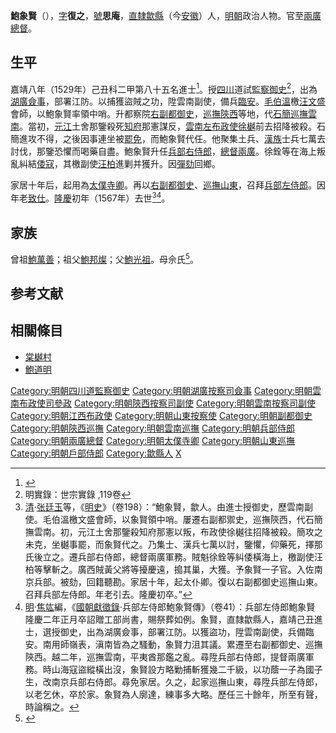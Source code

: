 {{明清人物信息框
| 姓名 = 鮑象賢
| 原名 =
| 圖片名稱= 
| 圖片大小 =
| 圖片說明 = 
| 最高職務 = 兵部左侍郎
| 國家 = 大明 
| 爵位 =
| 籍貫 = 直隸徽州府歙縣
| 族裔 = 
| 旗籍 = 
| 字號 = 字復之，號思庵
| 諡號 =
| 出生日期 = 弘治十三年（1496年）
| 出生地點 =
| 逝世日期 = 隆慶二年（1568年）
| 逝世地點 =
| 墓葬 =
| 配偶 = 
| 親屬 = 
| 出身 =
* 應天府鄉試第一百五名舉人
* 嘉靖八年己丑科進士出身
| 經歷 =
| 著作 =  
}}
'''鮑象賢'''（{{bd|1496年||1568年|catIdx=B鮑}}），[[表字|字]]'''復之'''，[[號|號]]'''思庵'''，[[南直隸|直隸]][[歙縣|歙縣]]（今[[安徽|安徽]]）人，[[明朝|明朝]]政治人物。官至[[兩廣總督|兩廣總督]]。

== 生平 ==
嘉靖八年（1529年）己丑科二甲第八十五名進士<ref>{{Cite book|title=贡举志五种 上|last=鲁小俊，江俊伟著|first=|publisher=武汉：武汉大学出版社|year=2009|isbn=978-7-307-07043-1|location=|pages=}}</ref>。授[[四川|四川]]道試[[監察御史|監察御史]]<ref>明實錄：世宗實錄 ,119卷</ref>，出為[[湖廣|湖廣]][[僉事|僉事]]，部署江防。以捕獲盜賊之功，陞雲南副使，備兵[[臨安府|臨安]]。[[毛伯溫|毛伯溫]]檄[[汪文盛|汪文盛]]會師，以鮑象賢率領中哨。升都察院[[右副都御史|右副都御史]]，[[陝西巡撫|巡撫陝西]]等地，代[[石簡|石簡]][[雲南巡撫|巡撫雲南]]。當初，[[元江|元江]]土舍那鑒殺死[[知府|知府]]那憲謀反，[[雲南|雲南]][[左布政使|左布政使]][[徐樾|徐樾]]前去招降被殺。石簡進攻不得，之後因事連坐被[[罷免|罷免]]，而鮑象賢代任。他聚集土兵、[[漢族|漢族]]士兵七萬去討伐，那鑒恐懼而喝藥自盡。鮑象賢升任[[兵部右侍郎|兵部右侍郎]]，[[兩廣總督|總督兩廣]]。徐銓等在海上叛亂糾結[[倭寇|倭寇]]，其檄副使[[汪柏|汪柏]]進剿并獲升。因[[彈劾|彈劾]]回鄉。

家居十年后，起用為[[太僕寺卿|太僕寺卿]]。再以[[右副都御史|右副都御史]]、[[山東巡撫|巡撫山東]]，召拜[[兵部左侍郎|兵部左侍郎]]。因年老[[致仕|致仕]]。[[隆庆_(明朝)|隆慶]]初年（1567年）去世<ref>[[清|清]]·[[张廷玉|张廷玉]]等，《[[明史|明史]]》（卷198）：“鮑象賢，歙人。由進士授御史，歷雲南副使。毛伯溫檄文盛會師，以象賢領中哨。屢遷右副都禦史，巡撫陝西，代石簡撫雲南。初，元江土舍那鑒殺知府那憲以叛，布政使徐樾往招降被殺。簡攻之未克，坐樾事罷，而象賢代之。乃集士、漢兵七萬以討，鑒懼，仰藥死，擇那氏後立之。遷兵部右侍郎，總督兩廣軍務。賊魁徐銓等糾倭橫海上，檄副使汪柏等擊斬之。廣西賊黃父將等擾慶遠，搗其巢，大獲。予象賢一子官。入佐南京兵部。被劾，回籍聽勘。家居十年，起太仆卿。復以右副都御史巡撫山東。召拜兵部左侍郎。年老引去。隆慶初卒。”</ref><ref>[[明|明]]·[[焦竑|焦竑]]編，《[[國朝獻徵錄|國朝獻徵錄]]·兵部左侍郎鮑象賢傳》（卷41）：兵部左侍郎鮑象賢 隆慶二年正月卒詔贈工部尚書，賜祭葬如例。象賢，直隸歙縣人，嘉靖己丑進士，選授御史，出為湖廣僉事，部署江防。以獲盜功，陞雲南副使，兵備臨安。南用師嶺表，滇南皆為之騷動，象賢力沮其議。累遷至右副都御史、巡撫陝西。越二年，巡撫雲南，平夷酋那鑑之亂。尋陞兵部右侍郎，提督兩廣軍務。時山海寇盜縱橫出沒，象賢設方略勦捕斬獲幾二千級，以功蔭一子為國子生，改南京兵部右侍郎。尋免家居。久之，起家巡撫山東，尋陞兵部左侍郎，以老乞休，卒於家。象賢為人廓達，練事多大略。歷任三十餘年，所至有聲，時論稱之。</ref>。

== 家族 ==
曾祖[[鮑萬善|鮑萬善]]；祖父[[鮑邦燦|鮑邦燦]]；父[[鮑光祖|鮑光祖]]。母佘氏<ref>{{Cite book|title=天一阁藏明代科举录选刊 登科录 点校本|last=龚延明主编|first=|publisher=宁波出版社|year=2016|isbn=978-7-5526-2320-8|location=宁波|pages=|quote=《天一閣藏明代科舉錄選刊.登科錄》之《嘉靖八年己丑科進士登科錄》}}</ref>。

==参考文献==
{{reflist}}

==相關條目==
*[[棠樾村|棠樾村]]
*[[鮑道明|鮑道明]]

{{嘉靖八年己丑科殿試金榜}}
{{DEFAULTSORT:Bao鲍}}
[[Category:明朝四川道監察御史|Category:明朝四川道監察御史]]
[[Category:明朝湖廣按察司僉事|Category:明朝湖廣按察司僉事]]
[[Category:明朝雲南布政使司參政|Category:明朝雲南布政使司參政]]
[[Category:明朝陝西按察司副使|Category:明朝陝西按察司副使]]
[[Category:明朝雲南按察司副使|Category:明朝雲南按察司副使]]
[[Category:明朝江西布政使|Category:明朝江西布政使]]
[[Category:明朝山東按察使|Category:明朝山東按察使]]
[[Category:明朝副都御史|Category:明朝副都御史]]
[[Category:明朝陝西巡撫|Category:明朝陝西巡撫]]
[[Category:明朝雲南巡撫|Category:明朝雲南巡撫]]
[[Category:明朝兵部侍郎|Category:明朝兵部侍郎]]
[[Category:明朝兩廣總督|Category:明朝兩廣總督]]
[[Category:明朝太僕寺卿|Category:明朝太僕寺卿]]
[[Category:明朝山東巡撫|Category:明朝山東巡撫]]
[[Category:明朝戶部侍郎|Category:明朝戶部侍郎]]
[[Category:歙縣人|Category:歙縣人]]
[[Category:鮑姓|X]]